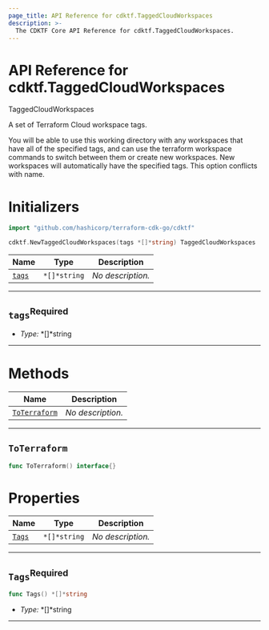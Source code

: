 ```yaml
---
page_title: API Reference for cdktf.TaggedCloudWorkspaces
description: >-
  The CDKTF Core API Reference for cdktf.TaggedCloudWorkspaces.
---
```


<!-- This file is generated through yarn generate-docs -->

# API Reference for cdktf.TaggedCloudWorkspaces

   TaggedCloudWorkspaces <a name="TaggedCloudWorkspaces" id="cdktf.TaggedCloudWorkspaces"></a>
  
  A set of Terraform Cloud workspace tags.
  
  You will be able to use this working directory with any workspaces that have all of the specified tags, and can use the terraform workspace commands to switch between them or create new workspaces. New workspaces will automatically have the specified tags. This option conflicts with name.
  
  # Initializers <a name="Initializers" id="cdktf.TaggedCloudWorkspaces.Initializer"></a>
  
  ```go
  import "github.com/hashicorp/terraform-cdk-go/cdktf"
  
  cdktf.NewTaggedCloudWorkspaces(tags *[]*string) TaggedCloudWorkspaces
  ```
  
  | **Name** | **Type** | **Description** |
  | --- | --- | --- |
  | <code><a href="#cdktf.TaggedCloudWorkspaces.Initializer.parameter.tags">tags</a></code> | <code>*[]*string</code> | *No description.* |
  
  ---
  
  ## `tags`<sup>Required</sup> <a name="tags" id="cdktf.TaggedCloudWorkspaces.Initializer.parameter.tags"></a>
  
  - *Type:* *[]*string
  
  ---
  
  # Methods <a name="Methods" id="Methods"></a>
  
  | **Name** | **Description** |
  | --- | --- |
  | <code><a href="#cdktf.TaggedCloudWorkspaces.toTerraform">ToTerraform</a></code> | *No description.* |
  
  ---
  
  ## `ToTerraform` <a name="ToTerraform" id="cdktf.TaggedCloudWorkspaces.toTerraform"></a>
  
  ```go
  func ToTerraform() interface{}
  ```
  
  
  # Properties <a name="Properties" id="Properties"></a>
  
  | **Name** | **Type** | **Description** |
  | --- | --- | --- |
  | <code><a href="#cdktf.TaggedCloudWorkspaces.property.tags">Tags</a></code> | <code>*[]*string</code> | *No description.* |
  
  ---
  
  ## `Tags`<sup>Required</sup> <a name="Tags" id="cdktf.TaggedCloudWorkspaces.property.tags"></a>
  
  ```go
  func Tags() *[]*string
  ```
  
  - *Type:* *[]*string
  
  ---
  
  
